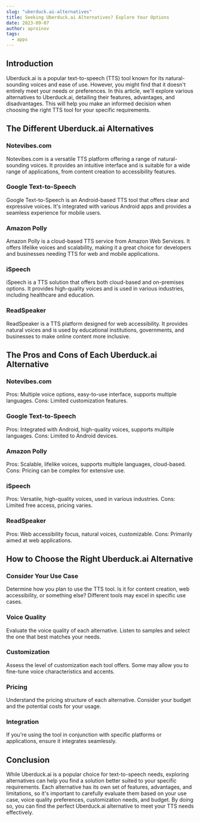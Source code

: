 ---
slug: "uberduck.ai-alternatives"
title: Seeking Uberduck.ai Alternatives? Explore Your Options
date: 2023-09-07
author: aproinov
tags:
  - apps
---

## Introduction

Uberduck.ai is a popular text-to-speech (TTS) tool known for its natural-sounding voices and ease of use. However, you might find that it doesn't entirely meet your needs or preferences. In this article, we'll explore various alternatives to Uberduck.ai, detailing their features, advantages, and disadvantages. This will help you make an informed decision when choosing the right TTS tool for your specific requirements.

## The Different Uberduck.ai Alternatives

### Notevibes.com

Notevibes.com is a versatile TTS platform offering a range of natural-sounding voices. It provides an intuitive interface and is suitable for a wide range of applications, from content creation to accessibility features.

### Google Text-to-Speech

Google Text-to-Speech is an Android-based TTS tool that offers clear and expressive voices. It's integrated with various Android apps and provides a seamless experience for mobile users.

### Amazon Polly

Amazon Polly is a cloud-based TTS service from Amazon Web Services. It offers lifelike voices and scalability, making it a great choice for developers and businesses needing TTS for web and mobile applications.

### iSpeech

iSpeech is a TTS solution that offers both cloud-based and on-premises options. It provides high-quality voices and is used in various industries, including healthcare and education.

### ReadSpeaker

ReadSpeaker is a TTS platform designed for web accessibility. It provides natural voices and is used by educational institutions, governments, and businesses to make online content more inclusive.

## The Pros and Cons of Each Uberduck.ai Alternative

### Notevibes.com

Pros: Multiple voice options, easy-to-use interface, supports multiple languages.
Cons: Limited customization features.

### Google Text-to-Speech

Pros: Integrated with Android, high-quality voices, supports multiple languages.
Cons: Limited to Android devices.

### Amazon Polly

Pros: Scalable, lifelike voices, supports multiple languages, cloud-based.
Cons: Pricing can be complex for extensive use.

### iSpeech

Pros: Versatile, high-quality voices, used in various industries.
Cons: Limited free access, pricing varies.

### ReadSpeaker

Pros: Web accessibility focus, natural voices, customizable.
Cons: Primarily aimed at web applications.

## How to Choose the Right Uberduck.ai Alternative

### Consider Your Use Case

Determine how you plan to use the TTS tool. Is it for content creation, web accessibility, or something else? Different tools may excel in specific use cases.

### Voice Quality

Evaluate the voice quality of each alternative. Listen to samples and select the one that best matches your needs.

### Customization

Assess the level of customization each tool offers. Some may allow you to fine-tune voice characteristics and accents.

### Pricing

Understand the pricing structure of each alternative. Consider your budget and the potential costs for your usage.

### Integration

If you're using the tool in conjunction with specific platforms or applications, ensure it integrates seamlessly.

## Conclusion

While Uberduck.ai is a popular choice for text-to-speech needs, exploring alternatives can help you find a solution better suited to your specific requirements. Each alternative has its own set of features, advantages, and limitations, so it's important to carefully evaluate them based on your use case, voice quality preferences, customization needs, and budget. By doing so, you can find the perfect Uberduck.ai alternative to meet your TTS needs effectively.